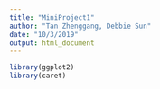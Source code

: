```yaml
---
title: "MiniProject1"
author: "Tan Zhenggang, Debbie Sun"
date: "10/3/2019"
output: html_document
---
```



```r
library(ggplot2)
library(caret)

```

